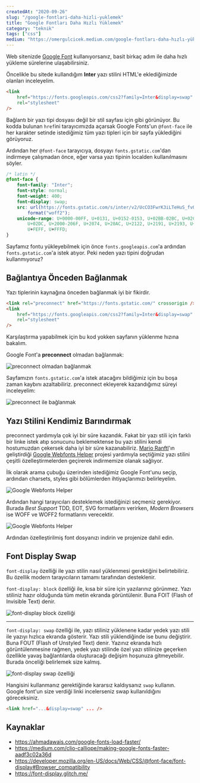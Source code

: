 ```yaml
---
createdAt: "2020-09-26"
slug: "/google-fontlari-daha-hizli-yuklemek"
title: "Google Fontları Daha Hızlı Yüklemek"
category: "teknik"
tags: ["css"]
medium: "https://omergulcicek.medium.com/google-fontları-daha-hızlı-yüklemek-8c8c8c8c8c8c"
---
```


Web sitenizde <a href="https://fonts.google.com/" target="_blank" rel="noreferrer noopener">Google Font</a> kullanıyorsanız, basit birkaç adım ile daha hızlı yükleme sürelerine ulaşabilirsiniz.

Öncelikle bu sitede kullandığım **Inter** yazı stilini HTML'e eklediğimizde olanları inceleyelim.

```html
<link
	href="https://fonts.googleapis.com/css2?family=Inter&display=swap"
	rel="stylesheet"
/>
```

Bağlantı bir yazı tipi dosyası değil bir stil sayfası için gibi görünüyor. Bu kodda bulunan `href`ini tarayıcımızda açarsak Google Fonts'un `@font-face` ile her karakter setinde istediğimiz tüm yazı tipleri için bir sayfa yüklediğini görüyoruz.

Ardından her `@font-face` tarayıcıya, dosyayı `fonts.gstatic.com`'dan indirmeye çalışmadan önce, eğer varsa yazı tipinin localden kullanılmasını söyler.

```css
/* latin */
@font-face {
	font-family: "Inter";
	font-style: normal;
	font-weight: 400;
	font-display: swap;
	src: url(https://fonts.gstatic.com/s/inter/v2/UcCO3FwrK3iLTeHuS_fvQtMwCp50KnMw2boKoduKmMEVuLyfAZ9hiA.woff2)
		format("woff2");
	unicode-range: U+0000-00FF, U+0131, U+0152-0153, U+02BB-02BC, U+02C6, U+02DA,
		U+02DC, U+2000-206F, U+2074, U+20AC, U+2122, U+2191, U+2193, U+2212, U+2215,
		U+FEFF, U+FFFD;
}
```

Sayfamız fontu yükleyebilmek için önce `fonts.googleapis.com`'a ardından `fonts.gstatic.com`'a istek atıyor. Peki neden yazı tipini doğrudan kullanmıyoruz?

## Bağlantıya Önceden Bağlanmak

Yazı tiplerinin kaynağına önceden bağlanmak iyi bir fikirdir.

```html
<link rel="preconnect" href="https://fonts.gstatic.com/" crossorigin />
<link
	href="https://fonts.googleapis.com/css2?family=Inter&display=swap"
	rel="stylesheet"
/>
```

Karşılaştırma yapabilmek için bu kod yokken sayfanın yüklenme hızına bakalım.

Google Font'a **preconnect** olmadan bağlanmak:

![preconnect olmadan bağlanmak](/blog/2020-09-26/without-preconnect.png)

Sayfamızın `fonts.gstatic.com`'a istek atacağını bildiğimiz için bu boşa zaman kaybını azaltabiliriz. preconnect ekleyerek kazandığımız süreyi inceleyelim:

![preconnect ile bağlanmak](/blog/2020-09-26/with-preconnect.png)

## Yazı Stilini Kendimiz Barındırmak

preconnect yardımıyla çok iyi bir süre kazandık. Fakat bir yazı stili için farklı bir linke istek atıp sonucunu beklemektense bu yazı stilini kendi hostumuzdan çekersek daha iyi bir süre kazanabiliriz. <a href="https://mranftl.com/" target="_blank" rel="noreferrer noopener">Mario Ranftl</a>'ın geliştirdiği <a href="https://google-webfonts-helper.herokuapp.com/fonts" target="_blank" rel="noreferrer noopener">Google Webfonts Helper</a> projesi yardımıyla seçtiğimiz yazı stilini çeşitli özelleştirmelerden geçirerek indirmemize olanak sağlıyor.

İlk olarak arama çubuğu üzerinden istediğimiz Google Font'unu seçip, ardından charsets, styles gibi bölümlerden ihtiyaçlarımızı belirleyelim.

![Google Webfonts Helper](/blog/2020-09-26/google-webfonts-helper.png)

Ardından hangi tarayıcıları desteklemek istediğinizi seçmeniz gerekiyor. Burada _Best Support_ TDD, EOT, SVG formatlarını verirken, _Modern Browsers_ ise WOFF ve WOFF2 formatlarını verecektir.

![Google Webfonts Helper](/blog/2020-09-26/google-webfonts-helper-2.png)

Ardından özelleştirilmiş font dosyanızı indirin ve projenize dahil edin.

## Font Display Swap

`font-display` özelliği ile yazı stilin nasıl yüklenmesi gerektiğini belirtebiliriz. Bu özellik modern tarayıcıların tamamı tarafından desteklenir.

`font-display: block` özelliği ile, kısa bir süre için yazılarınız görünmez. Yazı stiliniz hazır olduğunda tüm metin ekranda görüntülenir. Buna FOIT (Flash of Invisible Text) denir.

![font-display block özelliği](/blog/2020-09-26/display-block.png)

---

`font-display: swap` özelliği ile, yazı stiliniz yüklenene kadar yedek yazı stili ile yazıyı hızlıca ekranda gösterir. Yazı stili yüklendiğinde ise bunu değiştirir. Buna FOUT (Flash of Unstyled Text) denir. Yazınız ekranda hızlı görüntülenmesine rağmen, yedek yazı stilinde özel yazı stilinize geçerken özellikle yavaş bağlantılarda oluşturacağı değişim hoşunuza gitmeyebilir. Burada önceliği belirlemek size kalmış.

![font-display swap özelliği](/blog/2020-09-26/display-swap.png)

Hangisini kullanmanız gerektiğinde kararsız kaldıysanız `swap` kullanın. Google font'un size verdiği linki incelerseniz swap kullanıldığını göreceksiniz.

```html
<link href="...&display=swap" ... />
```

## Kaynaklar

- <a href="https://ahmadawais.com/google-fonts-load-faster/" target="_blank" rel="noreferrer noopener">https://ahmadawais.com/google-fonts-load-faster/</a>
- <a href="https://medium.com/clio-calliope/making-google-fonts-faster-aadf3c02a36d" target="_blank" rel="noreferrer noopener">https://medium.com/clio-calliope/making-google-fonts-faster-aadf3c02a36d</a>
- <a href="https://developer.mozilla.org/en-US/docs/Web/CSS/@font-face/font-display#Browser_compatibility" target="_blank" rel="noreferrer noopener">https://developer.mozilla.org/en-US/docs/Web/CSS/@font-face/font-display#Browser_compatibility</a>
- <a href="https://font-display.glitch.me/" target="_blank" rel="noreferrer noopener">https://font-display.glitch.me/</a>
